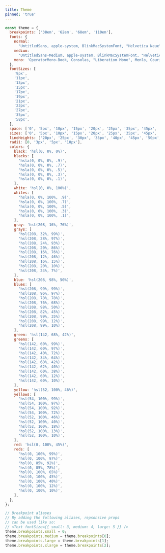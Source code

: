 ```yaml
---
title: Theme
pinned: 'true'
---
```


```js
const theme = {
  breakpoints: ['38em', '62em', '68em', '110em'],
  fonts: {
    normal:
      'UntitledSans, apple-system, BlinkMacSystemFont, "Helvetica Neue", helvetica, arial, sans-serif',
    medium:
      'UntitledSans-Medium, apple-system, BlinkMacSystemFont, "Helvetica Neue", helvetica, arial, sans-serif',
    mono: 'OperatorMono-Book, Consolas, "Liberation Mono", Menlo, Courier, monospace',
  },
  fontSizes: [
    '9px',
    '11px',
    '13px',
    '15px',
    '17px',
    '19px',
    '21px',
    '23px',
    '27px',
    '35px',
    '58px',
  ],
  space: ['0', '5px', '10px', '15px', '20px', '25px', '35px', '45px', '65px', '80px'],
  sizes: ['0', '5px', '10px', '15px', '20px', '25px', '35px', '45px', '65px', '80px'],
  lineHeights: ['20px', '25px', '30px', '35px', '40px', '45px', '50px', '55px', '60px'],
  radii: [0, '3px', '5px', '10px'],
  colors: {
    black: 'hsl(0, 0%, 0%)',
    blacks: [
      'hsla(0, 0%, 0%, .9)',
      'hsla(0, 0%, 0%, .7)',
      'hsla(0, 0%, 0%, .5)',
      'hsla(0, 0%, 0%, .3)',
      'hsla(0, 0%, 0%, .1)',
    ],
    white: 'hsl(0, 0%, 100%)',
    whites: [
      'hsla(0, 0%, 100%, .9)',
      'hsla(0, 0%, 100%, .7)',
      'hsla(0, 0%, 100%, .5)',
      'hsla(0, 0%, 100%, .3)',
      'hsla(0, 0%, 100%, .1)',
    ],
    gray: 'hsl(208, 16%, 76%)',
    grays: [
      'hsl(208, 32%, 99%)',
      'hsl(208, 28%, 97%)',
      'hsl(208, 24%, 93%)',
      'hsl(208, 20%, 86%)',
      'hsl(208, 16%, 76%)',
      'hsl(208, 12%, 46%)',
      'hsl(208, 16%, 15%)',
      'hsl(208, 20%, 10%)',
      'hsl(208, 24%, 7%)',
    ],
    blue: 'hsl(208, 98%, 50%)',
    blues: [
      'hsl(208, 99%, 99%)',
      'hsl(208, 96%, 97%)',
      'hsl(208, 78%, 78%)',
      'hsl(208, 76%, 68%)',
      'hsl(208, 98%, 50%)',
      'hsl(208, 82%, 45%)',
      'hsl(208, 99%, 35%)',
      'hsl(208, 99%, 12%)',
      'hsl(208, 99%, 10%)',
    ],
    green: 'hsl(142, 68%, 42%)',
    greens: [
      'hsl(142, 60%, 99%)',
      'hsl(142, 60%, 97%)',
      'hsl(142, 40%, 72%)',
      'hsl(142, 34%, 64%)',
      'hsl(142, 68%, 42%)',
      'hsl(142, 62%, 40%)',
      'hsl(142, 60%, 38%)',
      'hsl(142, 60%, 12%)',
      'hsl(142, 60%, 10%)',
    ],
    yellow: 'hsl(52, 100%, 46%)',
    yellows: [
      'hsl(54, 100%, 99%)',
      'hsl(54, 100%, 97%)',
      'hsl(54, 100%, 92%)',
      'hsl(54, 100%, 72%)',
      'hsl(52, 100%, 46%)',
      'hsl(52, 100%, 40%)',
      'hsl(52, 100%, 18%)',
      'hsl(52, 100%, 13%)',
      'hsl(52, 100%, 10%)',
    ],
    red: 'hsl(0, 100%, 45%)',
    reds: [
      'hsl(0, 100%, 99%)',
      'hsl(0, 100%, 97%)',
      'hsl(0, 85%, 92%)',
      'hsl(0, 85%, 78%)',
      'hsl(0, 100%, 65%)',
      'hsl(0, 100%, 45%)',
      'hsl(0, 100%, 40%)',
      'hsl(0, 100%, 12%)',
      'hsl(0, 100%, 10%)',
    ],
  },
};

// Breakpoint aliases
// By adding the following aliases, repsonsive props
// can be used like so:
// <Text fontSize={{ small: 3, medium: 4, large: 5 }} />
theme.breakpoints.small = 0;
theme.breakpoints.medium = theme.breakpoints[0];
theme.breakpoints.large = theme.breakpoints[1];
theme.breakpoints.xlarge = theme.breakpoints[2];
```
